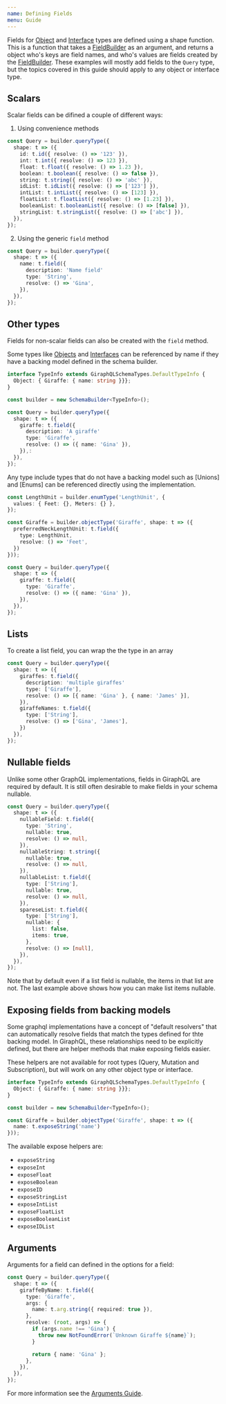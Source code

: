 ```yaml
---
name: Defining Fields
menu: Guide
---
```


Fields for [Object] and [Interface] types are defined using a shape function. This is a function
that takes a [FieldBuilder] as an argument, and returns a object who's keys are field names, and
who's values are fields created by the [FieldBuilder]. These examples will mostly add fields to the
`Query` type, but the topics covered in this guide should apply to any object or interface type.

## Scalars

Scalar fields can be difined a couple of different ways:

1. Using convenience methods

```typescript
const Query = builder.queryType({
  shape: t => ({
    id: t.id({ resolve: () => '123' }),
    int: t.int({ resolve: () => 123 }),
    float: t.float({ resolve: () => 1.23 }),
    boolean: t.boolean({ resolve: () => false }),
    string: t.string({ resolve: () => 'abc' }),
    idList: t.idList({ resolve: () => ['123'] }),
    intList: t.intList({ resolve: () => [123] }),
    floatList: t.floatList({ resolve: () => [1.23] }),
    booleanList: t.booleanList({ resolve: () => [false] }),
    stringList: t.stringList({ resolve: () => ['abc'] }),
  }),
});
```

2. Using the generic `field` method

```typescript
const Query = builder.queryType({
  shape: t => ({
    name: t.field({
      description: 'Name field'
      type: 'String',
      resolve: () => 'Gina',
    }),
  }),
});
```

## Other types

Fields for non-scalar fields can also be created with the `field` method.

Some types like [Objects] and [Interfaces] can be referenced by name if they have a backing model
defined in the schema builder.

```typescript
interface TypeInfo extends GiraphQLSchemaTypes.DefaultTypeInfo {
  Object: { Giraffe: { name: string }}};
}

const builder = new SchemaBuilder<TypeInfo>();

const Query = builder.queryType({
  shape: t => ({
    giraffe: t.field({
      description: 'A giraffe'
      type: 'Giraffe',
      resolve: () => ({ name: 'Gina' }),
    }),:
  }),
});
```

Any type include types that do not have a backing model such as [Unions] and [Enums] can be
referenced directly using the implementation.

```typescript
const LengthUnit = builder.enumType('LengthUnit', {
  values: { Feet: {}, Meters: {} },
});

const Giraffe = builder.objectType('Giraffe', shape: t => ({
  preferredNeckLengthUnit: t.field({
    type: LengthUnit,
    resolve: () => 'Feet',
  })
}));

const Query = builder.queryType({
  shape: t => ({
    giraffe: t.field({
      type: 'Giraffe',
      resolve: () => ({ name: 'Gina' }),
    }),
  }),
});
```

## Lists

To create a list field, you can wrap the the type in an array

```typescript
const Query = builder.queryType({
  shape: t => ({
    giraffes: t.field({
      description: 'multiple giraffes'
      type: ['Giraffe'],
      resolve: () => [{ name: 'Gina' }, { name: 'James' }],
    }),
    giraffeNames: t.field({
      type: ['String'],
      resolve: () => ['Gina', 'James'],
    })
  }),
});

```

## Nullable fields

Unlike some other GraphQL implementations, fields in GiraphQL are required by default. It is still
often desirable to make fields in your schema nullable.

```typescript
const Query = builder.queryType({
  shape: t => ({
    nullableField: t.field({
      type: 'String',
      nullable: true,
      resolve: () => null,
    }),
    nullableString: t.string({
      nullable: true,
      resolve: () => null,
    }),
    nullableList: t.field({
      type: ['String'],
      nullable: true,
      resolve: () => null,
    }),
    spareseList: t.field({
      type: ['String'],
      nullable: {
        list: false,
        items: true,
      },
      resolve: () => [null],
    }),
  }),
});
```

Note that by default even if a list field is nullable, the items in that list are not. The last
example above shows how you can make list items nullable.

## Exposing fields from backing models

Some graphql implementations have a concept of "default resolvers" that can automatically resolve
fields that match the types defined for thte backing model. In GiraphQL, these relationships need to
be explicitly defined, but there are helper methods that make exposing fields easier.

These helpers are not available for root types (Query, Mutation and Subscription), but will work on
any other object type or interface.

```typescript
interface TypeInfo extends GiraphQLSchemaTypes.DefaultTypeInfo {
  Object: { Giraffe: { name: string }}};
}

const builder = new SchemaBuilder<TypeInfo>();

const Giraffe = builder.objectType('Giraffe', shape: t => ({
  name: t.exposeString('name')
}));
```

The available expose helpers are:

- `exposeString`
- `exposeInt`
- `exposeFloat`
- `exposeBoolean`
- `exposeID`
- `exposeStringList`
- `exposeIntList`
- `exposeFloatList`
- `exposeBooleanList`
- `exposeIDList`

## Arguments

Arguments for a field can defined in the options for a field:

```typescript
const Query = builder.queryType({
  shape: t => ({
    giraffeByName: t.field({
      type: 'Giraffe',
      args: {
        name: t.arg.string({ required: true }),
      },
      resolve: (root, args) => {
        if (args.name !== 'Gina') {
          throw new NotFoundError(`Unknown Giraffe ${name}`);
        }

        return { name: 'Gina' };
      },
    }),
  }),
});
```

For more information see the [Arguments Guide](/docs-guide-args).

[object]: /docs-guide-objects
[interface]: /docs-guide-interfaces
[objects]: /docs-guide-objects
[interfaces]: /docs-guide-interfaces
[fieldbuilder]: /docs-api-field-builder
